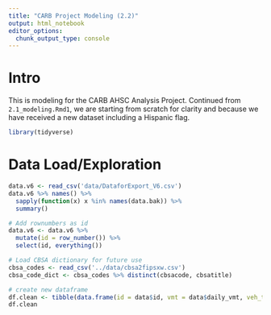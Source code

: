 ```yaml
---
title: "CARB Project Modeling (2.2)"
output: html_notebook
editor_options: 
  chunk_output_type: console
---
```


# Intro
This is modeling for the CARB AHSC Analysis Project.
Continued from `2.1_modeling.Rmd1`, we are starting from scratch for clarity and because we have received a new dataset including a Hispanic flag.

```r
library(tidyverse)
```

# Data Load/Exploration
```r
data.v6 <- read_csv('data/DataforExport_V6.csv')
data.v6 %>% names() %>%
  sapply(function(x) x %in% names(data.bak)) %>%
  summary()

# Add rownumbers as id
data.v6 <- data.v6 %>% 
  mutate(id = row_number()) %>% 
  select(id, everything())

# Load CBSA dictionary for future use
cbsa_codes <- read_csv('../data/cbsa2fipsxw.csv')
cbsa_code_dict <- cbsa_codes %>% distinct(cbsacode, cbsatitle)

# create new dataframe
df.clean <- tibble(data.frame(id = data$id, vmt = data$daily_vmt, veh_trips = data$num_privatevehicle_trips))
df.clean
````